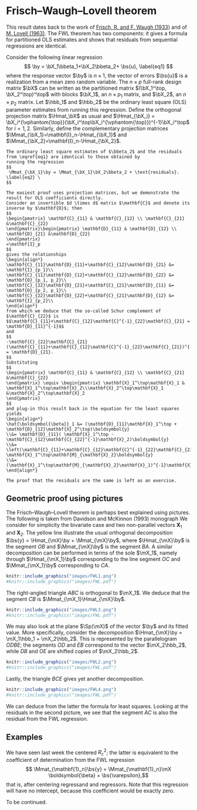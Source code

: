 # Frisch--Waugh--Lovell theorem

This result dates back to the work of [Frisch, R. and F. Waugh (1933)](https://www.jstor.org/stable/1907330) and of [M. Lovell (1963)](https://doi.org/10.1080/01621459.1963.10480682). The FWL theorem has two components: it gives a formula for partitioned OLS estimates and shows that residuals from sequential regressions are identical.

Consider the following linear regression 
$$
 \by = \bX_1\bbeta_1+\bX_2\bbeta_2+ \bs{u}, \label{eq1}
$$
where the response vector $\by$ is $n \times 1$, the vector of errors $\bs{u}$ is a realization from a mean zero random 
variable. The $n \times p$ full-rank design matrix $\bX$ can be written as the partitioned 
matrix $(\bX_1^\top, \bX_2^\top)^\top$ with blocks $\bX_1$, an $n \times p_1$ matrix, and $\bX_2$, an $n \times p_2$ matrix. Let 
$\hbb_1$ 
and $\hbb_2$ be the ordinary 
least square (OLS) parameter estimates from running this regression. Define the orthogonal projection matrix $\Hmat_\bX$ as usual and 
$\Hmat_{\bX_i} = 
\bX_i^{\vphantom{\top}}(\bX_i^\top\bX_i^{\vphantom{\top}})^{-1}\bX_i^\top$ for $i=1, 2$. Similarly, 
define the complementary projection matrices $\Mmat_{\bX_1}=\mathbf{I}_n-\Hmat_{\bX_1}$ and $\Mmat_{\bX_2}=\mathbf{I}_n-\Hmat_{\bX_2}$.

```theorem
The ordinary least square estimates of $\bbeta_2$ and the residuals from \eqref{eq1} are identical to those obtained by 
running the regression 
$$
 \Mmat_{\bX_1}\by = \Mmat_{\bX_1}\bX_2\bbeta_2 + \text{residuals}. \label{eq2} \
$$
```

```proof
The easiest proof uses projection matrices, but we demonstrate the result for OLS coefficients directly.
Consider an invertible $d \times d$ matrix $\mathbf{C}$ and denote its inverse by $\mathbf{D}$; then
$$
\begin{pmatrix} \mathbf{C}_{11} & \mathbf{C}_{12} \\ \mathbf{C}_{21} &\mathbf{C}_{22}
\end{pmatrix}\begin{pmatrix} \mathbf{D}_{11} & \mathbf{D}_{12} \\ \mathbf{D}_{21} &\mathbf{D}_{22}
\end{pmatrix}
=\mathbf{I}_p
$$
gives the relationships
\begin{align*}
\mathbf{C}_{11}\mathbf{D}_{11}+\mathbf{C}_{12}\mathbf{D}_{21} &= \mathbf{I}_{p_1}\\
\mathbf{C}_{11}\mathbf{D}_{12}+\mathbf{C}_{12}\mathbf{D}_{22} &= \mathbf{O}_{p_1, p_2}\\
\mathbf{C}_{22}\mathbf{D}_{21}+\mathbf{C}_{21}\mathbf{D}_{11} &= \mathbf{O}_{p_2, p_1}\\
\mathbf{C}_{22}\mathbf{D}_{22}+\mathbf{C}_{21}\mathbf{D}_{12} &= \mathbf{I}_{p_2}\\
\end{align*}
from which we deduce that the so-called Schur complement of $\mathbf{C}_{22}$ is $$\mathbf{C}_{11}+\mathbf{C}_{12}\mathbf{C}^{-1}_{22}\mathbf{C}_{21} = \mathbf{D}_{11}^{-1}$$
and 
$$
-\mathbf{C}_{22}\mathbf{C}_{21}(\mathbf{C}_{11}+\mathbf{C}_{12}\mathbf{C}^{-1}_{22}\mathbf{C}_{21})^{-1} = \mathbf{D}_{21}.
$$
Substituting 
$$
\begin{pmatrix} \mathbf{C}_{11} & \mathbf{C}_{12} \\ \mathbf{C}_{21} &\mathbf{C}_{22}
\end{pmatrix} \equiv \begin{pmatrix} \mathbf{X}_1^\top\mathbf{X}_1 & \mathbf{X}_1^\top\mathbf{X}_2\\\mathbf{X}_2^\top\mathbf{X}_1  &\mathbf{X}_2^\top\mathbf{X}_2 
\end{pmatrix}
$$
and plug-in this result back in the equation for the least squares yields
\begin{align*}
\hat{\boldsymbol{\beta}}_1 &= (\mathbf{D}_{11}\mathbf{X}_1^\top + \mathbf{D}_{12}\mathbf{X}_2^\top)\boldsymbol{y} 
\\&= \mathbf{D}_{11}( \mathbf{X}_1^\top - \mathbf{C}_{12}\mathbf{C}_{22}^{-1}\mathbf{X}_2)\boldsymbol{y}
\\&= \left(\mathbf{C}_{11}+\mathbf{C}_{12}\mathbf{C}^{-1}_{22}\mathbf{C}_{21}\right)^{-1} \mathbf{X}_1^\top\mathbf{M}_{\mathbf{X}_2}\boldsymbol{y} 
\\&= (\mathbf{X}_1^\top\mathbf{M}_{\mathbf{X}_2}\mathbf{X}_1)^{-1}\mathbf{X}_1^\top\mathbf{M}_{\mathbf{X}_2}\boldsymbol{y}.
\end{align*}

The proof that the residuals are the same is left as an exercise.
```

## Geometric proof using pictures

The Frisch--Waugh--Lovell theorem is perhaps best explained using pictures. 
The following is taken from Davidson and McKinnon (1993) monograph 
We consider for simplicity the bivariate case and two non-parallel vectors $\mathbf{X}_1$ and $\mathbf{X}_2$. The yellow line illustrate the usual orthogonal decomposition $\bs{y} = \Hmat_{\mX}\by + \Mmat_{\mX}\by$, where $\Hmat_{\mX}\by$ is the segment $OB$ and $\Mmat_{\mX}\by$ is the segment $BA$. A similar decomposition can be performed in terms of the sole $\mX_1$, namely through $\Hmat_{\mX_1}\by$ corresponding to the line segment $OC$ and
$\Mmat_{\mX_1}\by$ corresponding to $CA$.

```r
knitr::include_graphics("images/FWL1.png")
#knitr::include_graphics("images/FWL.pdf")
```

The right-angled triangle $ABC$ is orthogonal to $\mX_1$. We deduce that the segment $CB$ is $\Mmat_{\mX_1}\Hmat_{\mX}\by$. 

```r
knitr::include_graphics("images/FWL3.png")
#knitr::include_graphics("images/FWL.pdf")
```

We may also look at the plane $\Sp(\mX)$ of the vector $\by$ and its fitted value. More specifically, consider the decomposition $\Hmat_{\mX}\by = \mX_1\hbb_1 + \mX_2\hbb_2$. This is represented by the parallelogram $ODBE$; the segments $OD$ and $EB$ correspond to the vector $\mX_2\hbb_2$, while $DB$ and $OE$ are shifted copies of $\mX_2\hbb_2$. 

```r
knitr::include_graphics("images/FWL2.png")
#knitr::include_graphics("images/FWL.pdf")
```

Lastly, the triangle $BCE$ gives yet another decomposition. 

```r
knitr::include_graphics("images/FWL4.png")
#knitr::include_graphics("images/FWL.pdf")
```

We can deduce from the latter the formula for least squares. Looking at the residuals in the second picture, we see that the segment $AC$ is also the residual from the FWL regression. 

## Examples 

We have seen last week the centered $R^2_c$; the latter is equivalent to the coefficient of determination from the FWL regression 
$$ \Mmat_{\mathbf{1}_n}\bs{y} = \Mmat_{\mathbf{1}_n}\mX \boldsymbol{\beta} + \bs{\varepsilon},$$
that is, after centering regressand and regressors. Note that this regression will have no intercept, because this coefficient would be exactly zero. 

To be continued.